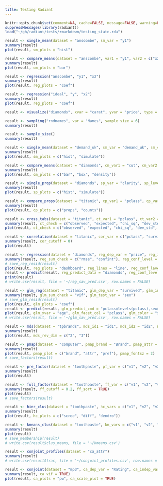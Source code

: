 ```yaml
---
title: Testing Radiant
---
```


```r
knitr::opts_chunk$set(comment=NA, cache=FALSE, message=FALSE, warning=FALSE)
suppressMessages(library(radiant))
load("~/gh/radiant/tests/rmarkdown/testing_state.rda")
```
```r
result <- single_mean(dataset = "anscombe", sm_var = "y1")
summary(result)
plot(result, sm_plots = "hist")
```

```r
result <- compare_means(dataset = "anscombe", var1 = "y1", var2 = c("x2", "y3"), samples = "independent", alternative = "two.sided", conf_level = 0.95, adjust = "none")
summary(result)
plot(result, cm_plots = "bar")
```

```r
result <- regression("anscombe", "y1", "x2")
summary(result)
plot(result, reg_plots = "coef")
```


```r
result <- regression("ideal", "y", "x2")
summary(result)
plot(result, reg_plots = "coef")
```

```r
result <- visualize("diamonds", xvar = "carat", yvar = "price", type = "scatter", color = "clarity", check = c("line", "loess"), axes = c("log_x", "log_y"))
```

```r
result <- sampling("rndnames", var = "Names", sample_size = 6)
summary(result)
```

```r
result <- sample_size()
summary(result)
```

```r
result <- single_mean(dataset = "demand_uk", sm_var = "demand_uk", sm_comp_value = 1750)
summary(result)
plot(result, sm_plots = c("hist", "simulate"))
```

```r
result <- compare_means(dataset = "diamonds", cm_var1 = "cut", cm_var2 = "price", cm_adjust = "bonf")
summary(result)
plot(result, cm_plots = c("bar", "box", "density"))
```

```r
result <- single_prop(dataset = "diamonds", sp_var = "clarity", sp_levels = "I1", sp_comp_value = 0.05)
summary(result)
plot(result, sp_plots = c("hist", "simulate"))
```

```r
result <- compare_props(dataset = "titanic", cp_var1 = "pclass", cp_var2 = "survived", cp_levels = "Yes")
summary(result)
plot(result, cp_plots = c("props", "counts"))
```

```r
result <- cross_tabs(dataset = "titanic", ct_var1 = "pclass", ct_var2 = "survived")
summary(result, ct_check = c("observed", "expected", "chi_sq", "dev_std", "dev_perc"))
plot(result, ct_check = c("observed", "expected", "chi_sq", "dev_std", "dev_perc"))
```

```r
result <- correlation(dataset = "titanic", cor_var = c("pclass", "survived", "sex", "age", "sibsp", "parch"))
summary(result, cor_cutoff = 0)
plot(result)
```

```r
result <- regression(dataset = "diamonds", reg_dep_var = "price", reg_indep_var = c("carat", "clarity"))
summary(result, reg_sum_check = c("rmse", "confint"), reg_conf_level = 0.99)
# save_reg_resid(result)
plot(result, reg_plots = "dashboard", reg_lines = "line", reg_conf_level = 0.99)
result <- predict(result, reg_predict_data = "diamonds", reg_conf_level = 0.99, reg_save_pred = TRUE)
print(result)
# write.csv(result, file = '~/reg_sav_pred.csv', row.names = FALSE)
```

```r
result <- glm_reg(dataset = "titanic", glm_dep_var = "survived", glm_indep_var = c("pclass", "sex", "age"), glm_levels = "Yes", glm_int_var = "pclass:sex")
summary(result, glm_sum_check = "vif", glm_test_var = "sex")
# save_glm_resid(result)
plot(result, glm_plots = "coef")
result <- predict(result, glm_predict_cmd = "pclass=levels(pclass),sex=levels(sex),age=seq(0,100,20)")
plot(result, glm_xvar = "age", glm_facet_col = "pclass", glm_color = "sex")
# write.csv(result, file = '~/glm_sav_pred.csv', row.names = FALSE)
```

```r
result <- mds(dataset = "tpbrands", mds_id1 = "id1", mds_id2 = "id2", mds_dis = "dissimilarity", mds_method = "non-metric", mds_dim_number = "3")
summary(result)
plot(result, mds_rev_dim = c("2", "3"))
```

```r
result <- pmap(dataset = "computer", pmap_brand = "Brand", pmap_attr = c("HighEnd", "Stylish", "Modern", "Value", "Dated", "Innovative"), pmap_pref = "Business", pmap_dim_number = "3")
summary(result)
plot(result, pmap_plot = c("brand", "attr", "pref"), pmap_fontsz = 2)
# save_factors(result)
```

```r
result <- pre_factor(dataset = "toothpaste", pf_var = c("v1", "v2", "v3", "v4", "v5", "v6"))
summary(result)
plot(result)
```

```r
result <- full_factor(dataset = "toothpaste", ff_var = c("v1", "v2", "v3", "v4", "v5", "v6"))
summary(result, ff_cutoff = 0.2, ff_sort = TRUE)
plot(result)
# save_factors(result)
```

```r
result <- hier_clus(dataset = "toothpaste", hc_vars = c("v1", "v2", "v3", "v4", "v5", "v6"))
summary(result)
plot(result, hc_plots = c("scree", "diff", "dendro"))
```

```r
result <- kmeans_clus(dataset = "toothpaste", km_vars = c("v1", "v2", "v3", "v4", "v5", "v6"), km_nr_clus = 3)
summary(result)
plot(result)
# save_membership(result)
# write.csv(result$clus_means, file = '~/kmeans.csv')
```

```r
result <- conjoint_profiles(dataset = "ca_attr")
summary(result)
# write.csv(result$frac, file = '~/conjoint_profiles.csv', row.names = FALSE)
```

```r
result <- conjoint(dataset = "mp3", ca_dep_var = "Rating", ca_indep_var = c("Memory", "Radio", "Size", "Price", "Shape"))
summary(result, ca_vif = TRUE)
plot(result, ca_plots = "pw", ca_scale_plot = TRUE)
```

